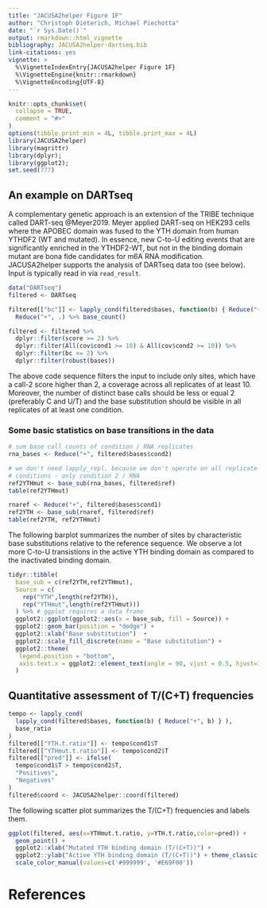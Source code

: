 ```yaml
---
title: "JACUSA2helper Figure 1F"
author: "Christoph Dieterich, Michael Piechotta"
date: "`r Sys.Date()`"
output: rmarkdown::html_vignette
bibliography: JACUSA2helper-dartseq.bib
link-citations: yes
vignette: >
  %\VignetteIndexEntry{JACUSA2helper Figure 1F}
  %\VignetteEngine{knitr::rmarkdown}
  %\VignetteEncoding{UTF-8}
---
```


```r
knitr::opts_chunk$set(
  collapse = TRUE,
  comment = "#>"
)
options(tibble.print_min = 4L, tibble.print_max = 4L)
library(JACUSA2helper)
library(magrittr)
library(dplyr);
library(ggplot2);
set.seed(777)
```

## An example on DARTseq

A complementary genetic approach is an extension of the TRIBE technique called DART-seq @Meyer2019.
Meyer applied DART-seq on HEK293 cells where the APOBEC domain was fused to the YTH domain from human YTHDF2 (WT and mutated).
In essence, new C-to-U editing events that are significantly enriched in the YTHDF2-WT, but not in the binding domain mutant are bona fide candidates for m6A RNA modification.
JACUSA2helper supports the analysis of DARTseq data too (see below). Input is typically read in via `read_result`.

```r
data("DARTseq")
filtered <- DARTseq

filtered[["bc"]] <- lapply_cond(filtered$bases, function(b) { Reduce("+", b) } ) %>% 
  Reduce("+", .) %>% base_count()

filtered <- filtered %>%
  dplyr::filter(score >= 2) %>%
  dplyr::filter(All(cov$cond1 >= 10) & All(cov$cond2 >= 10)) %>%
  dplyr::filter(bc <= 2) %>%
  dplyr::filter(robust(bases))
```
The above code sequence filters the input to include only sites, which have a call-2 score higher than 2, a coverage across all replicates of at least 10.
Moreover, the number of distinct base calls should be less or equal 2 (preferably C and U/T) and the base substitution should be visible in all replicates
of at least one condition.

### Some basic statistics on base transitions in the data

```r
# sum base call counts of condition / RNA replicates
rna_bases <- Reduce("+", filtered$bases$cond2)

# we don't need lapply_repl, because we don't operate on all replicate from all
# conditions - only condition 2 / RNA
ref2YTHmut <- base_sub(rna_bases, filtered$ref)
table(ref2YTHmut)
```

```r
rnaref <- Reduce("+", filtered$bases$cond1)
ref2YTH <- base_sub(rnaref, filtered$ref)
table(ref2YTH, ref2YTHmut)
```
The following barplot summarizes the number of sites by characteristic base substitutions relative to the reference sequence.
We observe a lot more C-to-U transistions in the active YTH binding domain as compared to the inactivated binding domain.

```r
tidyr::tibble(
  base_sub = c(ref2YTH,ref2YTHmut), 
  Source = c(
    rep("YTH",length(ref2YTH)),
    rep("YTHmut",length(ref2YTHmut)))
  ) %>% # ggplot requires a data frame
  ggplot2::ggplot(ggplot2::aes(x = base_sub, fill = Source)) +
  ggplot2::geom_bar(position = "dodge") + 
  ggplot2::xlab("Base substitution")  +
  ggplot2::scale_fill_discrete(name = "Base substitution") +
  ggplot2::theme(
   legend.position = "bottom", 
   axis.text.x = ggplot2::element_text(angle = 90, vjust = 0.5, hjust=1)
  )
```

## Quantitative assessment of T/(C+T) frequencies

```r
tempo <- lapply_cond(
  lapply_cond(filtered$bases, function(b) { Reduce("+", b) } ),
  base_ratio
)
filtered[["YTH.t.ratio"]] <- tempo$cond1$T
filtered[["YTHmut.t.ratio"]] <- tempo$cond2$T
filtered[["pred"]] <- ifelse(
  tempo$cond1$T > tempo$cond2$T, 
  "Positives", 
  "Negatives"
)
filtered$coord <- JACUSA2helper::coord(filtered)
```

The following scatter plot summarizes the T/(C+T) frequencies and labels them.

```r
ggplot(filtered, aes(x=YTHmut.t.ratio, y=YTH.t.ratio,color=pred)) + 
  geom_point() + 
  ggplot2::xlab("Mutated YTH binding domain (T/(C+T))") + 
  ggplot2::ylab("Active YTH binding domain (T/(C+T))") + theme_classic() +
  scale_color_manual(values=c('#999999', '#E69F00'))
```

# References

